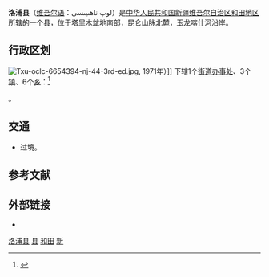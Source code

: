 {{redirect|洛浦}}
{{Infobox China County
|county  = 洛浦县
|Photo = File:Rawak BLP467 PHOTO1187 2 261.jpg
|Photoname=
|map =
|map size =
|Pinyin   =
|Belong = [[新疆维吾尔自治区|新疆维吾尔自治区]][[和田地区|和田地区]]
|Types= [[县|县]]
|nation = [[維吾爾族|維吾爾族]]<ref name="guardian">{{Cite web|title='If you enter a camp, you never come out': inside China's war on Islam|url=http://www.theguardian.com/world/2019/jan/11/if-you-enter-a-camp-you-never-come-out-inside-chinas-war-on-islam|access-date=2021-08-25|date=2019-01-11|work=[[衛報|the Guardian]]|language=en|quote=Luopu, a sparsely populated rural county of about 280,000 that is almost entirely Uighur, is home to eight internment camps officially labelled “vocational training centres”, according to public budget documents seen by the Guardian.|archive-date=2021-12-04|archive-url=https://web.archive.org/web/20211204194544/https://www.theguardian.com/world/2019/jan/11/if-you-enter-a-camp-you-never-come-out-inside-chinas-war-on-islam|dead-url=no}}</ref>
|admincode =
|founded =
|seat = 洛浦镇
|division= 10
|town= 2
|township= 8
|subdistrict=
|area = 14264平方公里
|area land =
|area water =
|census yr = 2001年
|pop = 24万
|density =
|postcode = 848200
|areacode = 903
| carlicense = 新R
| web = www.xjlpx.gov.cn
| web_title = 洛浦县政府网
}}
'''洛浦县'''（[[维吾尔语|维吾尔语]]：لوپ ناھىيىسى）是[[中华人民共和国|中华人民共和国]][[新疆维吾尔自治区|新疆维吾尔自治区]][[和田地区|和田地区]]所辖的一个[[县|县]]，位于[[塔里木盆地|塔里木盆地]]南部，[[昆仑山脉|昆仑山脉]]北麓，[[玉龙喀什河|玉龙喀什河]]沿岸。

== 行政区划 ==
[[File:Txu-oclc-6654394-nj-44-3rd-ed.jpg|left]], 1971年）]]
{{PAGENAMEBASE}}下辖1个[[街道办事处|街道办事处]]、3个[[行政建制镇|镇]]、6个[[乡级行政区|乡]]：<ref>{{PRC admin/ref sgc|65/32/24/000/000}}</ref>

{{PRC admin/children|65/32/24/000/000}}。

== 交通 ==
* {{中国国道名|315}}过境。

== 参考文献 ==
{{reflist}}

== 外部链接 ==
* {{Official website|http://www.xjlpx.gov.cn/|name=洛浦县人民政府门户网站}}

{{新疆维吾尔自治区和田地区洛浦县行政区划}}
{{和田地区行政区划}}
{{新疆行政区划}}
{{国家级贫困县|现}}

[[Category:洛浦县|]]
[[Category:和田县市|县]]
[[Category:新疆县份|和田]]
[[Category:原国家级贫困县|新]]
